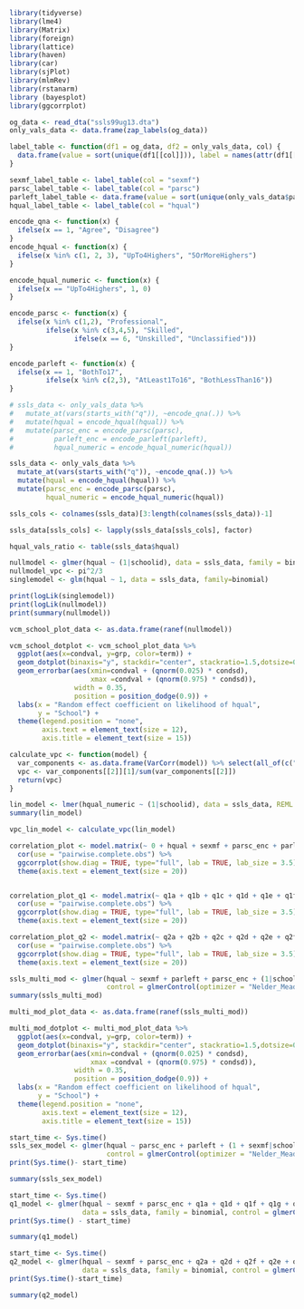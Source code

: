 ```r
library(tidyverse)
library(lme4)
library(Matrix)
library(foreign)
library(lattice)
library(haven)
library(car)
library(sjPlot)
library(mlmRev)
library(rstanarm)
library (bayesplot)
library(ggcorrplot)
```

```r
og_data <- read_dta("ssls99ug13.dta")
only_vals_data <- data.frame(zap_labels(og_data))

label_table <- function(df1 = og_data, df2 = only_vals_data, col) {
  data.frame(value = sort(unique(df1[[col]])), label = names(attr(df1[[col]], "labels")))
}

sexmf_label_table <- label_table(col = "sexmf")
parsc_label_table <- label_table(col = "parsc")
parleft_label_table <- data.frame(value = sort(unique(only_vals_data$parleft)), label = names(attr(og_data$parleft, "labels"))[2:5])
hqual_label_table <- label_table(col = "hqual")
```


```r
encode_qna <- function(x) {
  ifelse(x == 1, "Agree", "Disagree")
}
encode_hqual <- function(x) {
  ifelse(x %in% c(1, 2, 3), "UpTo4Highers", "5OrMoreHighers")
}

encode_hqual_numeric <- function(x) {
  ifelse(x == "UpTo4Highers", 1, 0)
}

encode_parsc <- function(x) {
  ifelse(x %in% c(1,2), "Professional", 
         ifelse(x %in% c(3,4,5), "Skilled",
                ifelse(x == 6, "Unskilled", "Unclassified")))
}

encode_parleft <- function(x) {
  ifelse(x == 1, "BothTo17",
         ifelse(x %in% c(2,3), "AtLeast1To16", "BothLessThan16"))
}

# ssls_data <- only_vals_data %>%
#   mutate_at(vars(starts_with("q")), ~encode_qna(.)) %>%
#   mutate(hqual = encode_hqual(hqual)) %>%
#   mutate(parsc_enc = encode_parsc(parsc),
#          parleft_enc = encode_parleft(parleft),
#          hqual_numeric = encode_hqual_numeric(hqual))

ssls_data <- only_vals_data %>%
  mutate_at(vars(starts_with("q")), ~encode_qna(.)) %>%
  mutate(hqual = encode_hqual(hqual)) %>%
  mutate(parsc_enc = encode_parsc(parsc),
         hqual_numeric = encode_hqual_numeric(hqual))

ssls_cols <- colnames(ssls_data)[3:length(colnames(ssls_data))-1]

ssls_data[ssls_cols] <- lapply(ssls_data[ssls_cols], factor)

hqual_vals_ratio <- table(ssls_data$hqual)
```

```r
nullmodel <- glmer(hqual ~ (1|schoolid), data = ssls_data, family = binomial)
nullmodel_vpc <- pi^2/3
singlemodel <- glm(hqual ~ 1, data = ssls_data, family=binomial)

print(logLik(singlemodel))
print(logLik(nullmodel))
print(summary(nullmodel))

vcm_school_plot_data <- as.data.frame(ranef(nullmodel))

vcm_school_dotplot <- vcm_school_plot_data %>%
  ggplot(aes(x=condval, y=grp, color=term)) +
  geom_dotplot(binaxis="y", stackdir="center", stackratio=1.5,dotsize=0.5) +
  geom_errorbar(aes(xmin=condval + (qnorm(0.025) * condsd),
                    xmax =condval + (qnorm(0.975) * condsd)),
                width = 0.35,
                position = position_dodge(0.9)) +
  labs(x = "Random effect coefficient on likelihood of hqual",
       y = "School") +
  theme(legend.position = "none",
        axis.text = element_text(size = 12),
        axis.title = element_text(size = 15))
```


```r
calculate_vpc <- function(model) {
  var_components <- as.data.frame(VarCorr(model)) %>% select(all_of(c("grp", "vcov", "sdcor")))
  vpc <- var_components[[2]][1]/sum(var_components[[2]])
  return(vpc)
}

lin_model <- lmer(hqual_numeric ~ (1|schoolid), data = ssls_data, REML = FALSE)
summary(lin_model)

vpc_lin_model <- calculate_vpc(lin_model)
```

```r
correlation_plot <- model.matrix(~ 0 + hqual + sexmf + parsc_enc + parleft, data = ssls_data) %>%
  cor(use = "pairwise.complete.obs") %>%
  ggcorrplot(show.diag = TRUE, type="full", lab = TRUE, lab_size = 3.5) +
  theme(axis.text = element_text(size = 20))


correlation_plot_q1 <- model.matrix(~ q1a + q1b + q1c + q1d + q1e + q1f + q1g + q1h + q1i + q1j + q1k + q1l, data = ssls_data) %>%
  cor(use = "pairwise.complete.obs") %>%
  ggcorrplot(show.diag = TRUE, type="full", lab = TRUE, lab_size = 3.5) +
  theme(axis.text = element_text(size = 20))

correlation_plot_q2 <- model.matrix(~ q2a + q2b + q2c + q2d + q2e + q2f + q2g + q2h + q2i, data = ssls_data) %>%
  cor(use = "pairwise.complete.obs") %>%
  ggcorrplot(show.diag = TRUE, type="full", lab = TRUE, lab_size = 3.5) +
  theme(axis.text = element_text(size = 20))
```


```r
ssls_multi_mod <- glmer(hqual ~ sexmf + parleft + parsc_enc + (1|schoolid), data = ssls_data, family = binomial, 
                        control = glmerControl(optimizer = "Nelder_Mead", optCtrl=list(maxfun=2e5)))
summary(ssls_multi_mod)

multi_mod_plot_data <- as.data.frame(ranef(ssls_multi_mod))

multi_mod_dotplot <- multi_mod_plot_data %>%
  ggplot(aes(x=condval, y=grp, color=term)) +
  geom_dotplot(binaxis="y", stackdir="center", stackratio=1.5,dotsize=0.5) +
  geom_errorbar(aes(xmin=condval + (qnorm(0.025) * condsd),
                    xmax =condval + (qnorm(0.975) * condsd)),
                width = 0.35,
                position = position_dodge(0.9)) +
  labs(x = "Random effect coefficient on likelihood of hqual",
       y = "School") +
  theme(legend.position = "none",
        axis.text = element_text(size = 12),
        axis.title = element_text(size = 15))
```


```r
start_time <- Sys.time()
ssls_sex_model <- glmer(hqual ~ parsc_enc + parleft + (1 + sexmf|schoolid), data = ssls_data, family = binomial,
                        control = glmerControl(optimizer = "Nelder_Mead", optCtrl=list(maxfun=2e5)))
print(Sys.time()- start_time)

summary(ssls_sex_model)
```



```r
start_time <- Sys.time()
q1_model <- glmer(hqual ~ sexmf + parsc_enc + q1a + q1d + q1f + q1g + q1j + q1k + (1|schoolid), 
                  data = ssls_data, family = binomial, control = glmerControl(optimizer = "Nelder_Mead", optCtrl=list(maxfun=2e5)))
print(Sys.time() - start_time)

summary(q1_model)
```


```r
start_time <- Sys.time()
q2_model <- glmer(hqual ~ sexmf + parsc_enc + q2a + q2d + q2f + q2e + q2g + q2i + (1|schoolid), 
                  data = ssls_data, family = binomial, control = glmerControl(optimizer = "Nelder_Mead", optCtrl=list(maxfun=2e5)))
print(Sys.time()-start_time)

summary(q2_model) 
```

